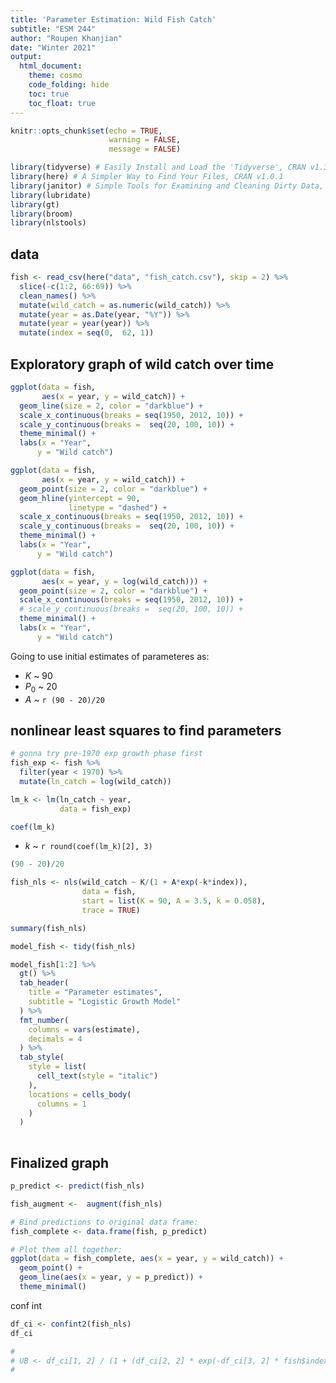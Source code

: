 ```yaml
---
title: 'Parameter Estimation: Wild Fish Catch'
subtitle: "ESM 244"
author: "Roupen Khanjian"
date: "Winter 2021"
output: 
  html_document:
    theme: cosmo
    code_folding: hide
    toc: true
    toc_float: true
---
```


```r
knitr::opts_chunk$set(echo = TRUE,
                      warning = FALSE,
                      message = FALSE)

library(tidyverse) # Easily Install and Load the 'Tidyverse', CRAN v1.3.0
library(here) # A Simpler Way to Find Your Files, CRAN v1.0.1
library(janitor) # Simple Tools for Examining and Cleaning Dirty Data, CRAN v2.1.0
library(lubridate)
library(gt)
library(broom)
library(nlstools)

```

## data

```r

fish <- read_csv(here("data", "fish_catch.csv"), skip = 2) %>% 
  slice(-c(1:2, 66:69)) %>% 
  clean_names() %>% 
  mutate(wild_catch = as.numeric(wild_catch)) %>% 
  mutate(year = as.Date(year, "%Y")) %>% 
  mutate(year = year(year)) %>% 
  mutate(index = seq(0,  62, 1))


```

## Exploratory graph of wild catch over time 

```r

ggplot(data = fish,
       aes(x = year, y = wild_catch)) +
  geom_line(size = 2, color = "darkblue") +
  scale_x_continuous(breaks = seq(1950, 2012, 10)) +
  scale_y_continuous(breaks =  seq(20, 100, 10)) +
  theme_minimal() +
  labs(x = "Year",
      y = "Wild catch")

ggplot(data = fish,
       aes(x = year, y = wild_catch)) +
  geom_point(size = 2, color = "darkblue") +
  geom_hline(yintercept = 90,
             linetype = "dashed") +
  scale_x_continuous(breaks = seq(1950, 2012, 10)) +
  scale_y_continuous(breaks =  seq(20, 100, 10)) +
  theme_minimal() +
  labs(x = "Year",
      y = "Wild catch")

ggplot(data = fish,
       aes(x = year, y = log(wild_catch))) +
  geom_point(size = 2, color = "darkblue") +
  scale_x_continuous(breaks = seq(1950, 2012, 10)) +
  # scale_y_continuous(breaks =  seq(20, 100, 10)) +
  theme_minimal() +
  labs(x = "Year",
      y = "Wild catch")


```

Going to use initial estimates of parameteres as:

* $K$ ~ 90
* $P_0$ ~ 20
* $A$ ~ `r (90 - 20)/20`

## nonlinear least squares to find parameters

```r

# gonna try pre-1970 exp growth phase first
fish_exp <- fish %>% 
  filter(year < 1970) %>% 
  mutate(ln_catch = log(wild_catch))

lm_k <- lm(ln_catch ~ year,
           data = fish_exp)

coef(lm_k)

```

* $k$ ~ `r round(coef(lm_k)[2], 3)`

```r

(90 - 20)/20

fish_nls <- nls(wild_catch ~ K/(1 + A*exp(-k*index)),
                data = fish,
                start = list(K = 90, A = 3.5, k = 0.058),
                trace = TRUE)

summary(fish_nls)

model_fish <- tidy(fish_nls)

model_fish[1:2] %>% 
  gt() %>% 
  tab_header(
    title = "Parameter estimates",
    subtitle = "Logistic Growth Model"
  ) %>% 
  fmt_number(
    columns = vars(estimate),
    decimals = 4
  ) %>% 
  tab_style(
    style = list(
      cell_text(style = "italic")
    ),
    locations = cells_body(
      columns = 1
    )
  )
  

```



## Finalized graph

```r

p_predict <- predict(fish_nls)

fish_augment <-  augment(fish_nls)

# Bind predictions to original data frame:
fish_complete <- data.frame(fish, p_predict)

# Plot them all together:
ggplot(data = fish_complete, aes(x = year, y = wild_catch)) +
  geom_point() +
  geom_line(aes(x = year, y = p_predict)) +
  theme_minimal()

```

conf int

```r
df_ci <- confint2(fish_nls)
df_ci

# 
# UB <- df_ci[1, 2] / (1 + (df_ci[2, 2] * exp(-df_ci[3, 2] * fish$index)))
# 

```



